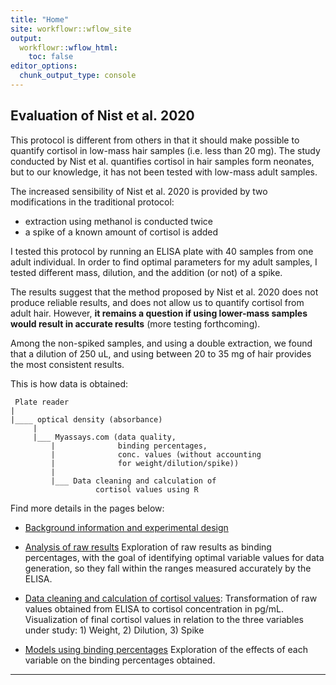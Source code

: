 ```yaml
---
title: "Home"
site: workflowr::wflow_site
output:
  workflowr::wflow_html:
    toc: false
editor_options:
  chunk_output_type: console
---
```


## Evaluation of Nist et al. 2020

This protocol is different from others in that it should make possible to quantify cortisol in low-mass hair samples (i.e. less than 20 mg). The study conducted by Nist et al. quantifies cortisol in hair samples form neonates, but to our knowledge, it has not been tested with low-mass adult samples.

The increased sensibility of Nist et al. 2020 is provided by two modifications in the traditional protocol:
 
- extraction using methanol is conducted twice
- a spike of a known amount of cortisol is added

I tested this protocol by running an ELISA plate with 40 samples from one adult individual. In order to find optimal parameters for my adult samples, I tested different mass, dilution, and the addition (or not) of a spike. 

The results suggest that the method proposed by Nist et al. 2020 does not produce reliable results, and does not allow us to quantify cortisol from adult hair. However, **it remains a question if using lower-mass samples would result in accurate results** (more testing forthcoming). 

Among the non-spiked samples, and using a double extraction, we found that a dilution of 250 uL, and using between 20 to 35 mg of hair provides the most consistent results. 

This is how data is obtained: 

     Plate reader
    |
    |____ optical density (absorbance) 
         |
         |___ Myassays.com (data quality, 
             |              binding percentages, 
             |              conc. values (without accounting 
             |              for weight/dilution/spike)) 
             |              
             |___ Data cleaning and calculation of 
                       cortisol values using R              


Find more details in the pages below:


- [Background information and experimental design](https://palomacontreras25.github.io/HairCort-Evaluation-Nist2020/docs/about.html)

- [Analysis of raw results](http://palomacontreras25.github.io/HairCort-Evaluation-Nist2020/docs/Results.html) Exploration of raw results as binding percentages, with the goal of identifying optimal variable values for data generation, so they fall within the ranges measured accurately by the ELISA. 

-  [Data cleaning and calculation of cortisol values](http://palomacontreras25.github.io/HairCort-Evaluation-Nist2020/docs/ELISA_computation.html): Transformation of raw values obtained from ELISA to cortisol concentration in pg/mL. Visualization of final cortisol values in relation to the three variables under study: 1) Weight, 2) Dilution, 3) Spike 

- [Models using binding percentages](http://palomacontreras25.github.io/HairCort-Evaluation-Nist2020/docs/ELISA_models.html) Exploration of the effects of each variable on the binding percentages obtained.

---

